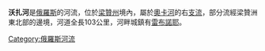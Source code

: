{{Infobox River
  | river_name      = 沃扎河
  | image_name      = Vozha river.jpg
  | image_size      =
  | caption         = 
  | origin          = 
  | mouth           = 
  | basin_countries = {{flag|Russia}}
  | length          = 103公里
  | elevation       = 155米
  | mouth_elevation = 93米
  | discharge       = 
  | watershed       = 
}}

'''沃扎河'''是[[俄羅斯|俄羅斯]]的河流，位於[[梁贊州|梁贊州]]境內，屬於[[奧卡河|奧卡河]]的右[[支流|支流]]，部分流經梁贊洲東北部的邊境，河道全長103公里，河畔城鎮有[[雷布諾耶|雷布諾耶]]。

[[Category:俄羅斯河流|Category:俄羅斯河流]]

{{俄羅斯地理小作品}}